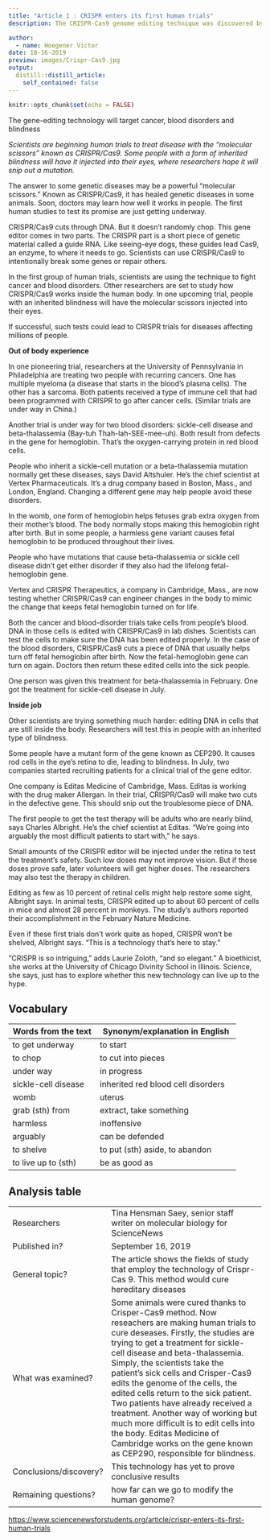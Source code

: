 ```yaml
---
title: "Article 1 : CRISPR enters its first human trials"
description: The CRISPR-Cas9 genome editing technique was discovered by a French researcher Emmanuelle Charpentier collaborating with an American Jennifer Doudna. This tools  allow modifying genome sequences with precision and open the way of new discoveries. Reseachers are working on different applications such as prevent or cure diseases.

author:
  - name: Hoegener Victor
date: 10-16-2019
preview: images/Crispr-Cas9.jpg
output:
  distill::distill_article:
    self_contained: false
---
```


```r
knitr::opts_chunk$set(echo = FALSE)
```


The gene-editing technology will target cancer, blood disorders and blindness



*Scientists are beginning human trials to treat disease with the “molecular scissors” known as CRISPR/Cas9. Some people with a form of inherited blindness will have it injected into their eyes, where researchers hope it will snip out a mutation.*


The answer to some genetic diseases may be a powerful “molecular scissors.” Known as CRISPR/Cas9, it has healed genetic diseases in some animals. Soon, doctors may learn how well it works in people. The first human studies to test its promise are just getting underway. 

CRISPR/Cas9 cuts through DNA. But it doesn’t randomly chop. This gene editor comes in two parts. The CRISPR part is a short piece of genetic material called a guide RNA. Like seeing-eye dogs, these guides lead Cas9, an enzyme, to where it needs to go. Scientists can use CRISPR/Cas9 to intentionally break some genes or repair others.

In the first group of human trials, scientists are using the technique to fight cancer and blood disorders. Other researchers are set to study how CRISPR/Cas9 works inside the human body. In one upcoming trial, people with an inherited blindness will have the molecular scissors injected into their eyes. 

If successful, such tests could lead to CRISPR trials for diseases affecting millions of people.

**Out of body experience**

In one pioneering trial, researchers at the University of Pennsylvania in Philadelphia are treating two people with recurring cancers. One has multiple myeloma (a disease that starts in the blood’s plasma cells). The other has a sarcoma. Both patients received a type of immune cell that had been programmed with CRISPR to go after cancer cells. (Similar trials are under way in China.)

Another trial is under way for two blood disorders: sickle-cell disease and beta-thalassemia (Bay-tuh Thah-lah-SEE-mee-uh). Both result from defects in the gene for hemoglobin. That’s the oxygen-carrying protein in red blood cells.

People who inherit a sickle-cell mutation or a beta-thalassemia mutation normally get these diseases, says David Altshuler. He’s the chief scientist at Vertex Pharmaceuticals. It’s a drug company based in Boston, Mass., and London, England. Changing a different gene may help people avoid these disorders.

In the womb, one form of hemoglobin helps fetuses grab extra oxygen from their mother’s blood. The body normally stops making this hemoglobin right after birth. But in some people, a harmless gene variant causes fetal hemoglobin to be produced throughout their lives.

People who have mutations that cause beta-thalassemia or sickle cell disease didn’t get either disorder if they also had the lifelong fetal-hemoglobin gene.

Vertex and CRISPR Therapeutics, a company in Cambridge, Mass., are now testing whether CRISPR/Cas9 can engineer changes in the body to mimic the change that keeps fetal hemoglobin turned on for life. 

Both the cancer and blood-disorder trials take cells from people’s blood. DNA in those cells is edited with CRISPR/Cas9 in lab dishes. Scientists can test the cells to make sure the DNA has been edited properly. In the case of the blood disorders, CRISPR/Cas9 cuts a piece of DNA that usually helps turn off fetal hemoglobin after birth. Now the fetal-hemoglobin gene can turn on again. Doctors then return these edited cells into the sick people.

One person was given this treatment for beta-thalassemia in February. One got the treatment for sickle-cell disease in July.

**Inside job**

Other scientists are trying something much harder: editing DNA in cells that are still inside the body. Researchers will test this in people with an inherited type of blindness.

Some people have a mutant form of the gene known as CEP290. It causes rod cells in the eye’s retina to die, leading to blindness. In July, two companies started recruiting patients for a clinical trial of the gene editor.

One company is Editas Medicine of Cambridge, Mass. Editas is working with the drug maker Allergan. In their trial, CRISPR/Cas9 will make two cuts in the defective gene. This should snip out the troublesome piece of DNA.

The first people to get the test therapy will be adults who are nearly blind, says Charles Albright. He’s the chief scientist at Editas. “We’re going into arguably the most difficult patients to start with,” he says.

Small amounts of the CRISPR editor will be injected under the retina to test the treatment’s safety. Such low doses may not improve vision. But if those doses prove safe, later volunteers will get higher doses. The researchers may also test the therapy in children.

Editing as few as 10 percent of retinal cells might help restore some sight, Albright says. In animal tests, CRISPR edited up to about 60 percent of cells in mice and almost 28 percent in monkeys. The study’s authors reported their accomplishment in the February Nature Medicine.

Even if these first trials don’t work quite as hoped, CRISPR won’t be shelved, Albright says. “This is a technology that’s here to stay.”

“CRISPR is so intriguing,” adds Laurie Zoloth, “and so elegant.” A bioethicist, she works at the University of Chicago Divinity School in Illinois. Science, she says, just has to explore whether this new technology can live up to the hype.

## Vocabulary 

| Words from the text | Synonym/explanation in English |
| ------------------- | ------------------------------ |
| to get underway   | to start                   |
| to chop                    | to cut into pieces         |
| under way                    | in progress         |
| sickle-cell disease                    | inherited red blood cell disorders         |
| womb                    | uterus         |
| grab (sth) from                    | extract, take something         |
| harmless                    | inoffensive         |
| arguably                    | can be defended         |
| to shelve                    | to put (sth) aside, to abandon |
| to live up to (sth)                    | be as good as         |

## Analysis table 

|                              |                                                                     |
| ---------------------------- | ------------------------------------------------------------------- |
| Researchers                  | Tina Hensman Saey, senior staff writer on molecular biology for ScienceNews                        |
| Published in?                | September 16, 2019                                                       |
| General topic?               |  The article shows the fields of study that employ the technology of Crispr-Cas 9. This method would cure hereditary diseases                      |
| What was examined?       |  Some animals were cured thanks to Crisper-Cas9 method. Now reseachers are making human trials to cure deseases. Firstly, the studies are trying to get a treatment for sickle-cell disease and beta-thalassemia. Simply, the scientists take the patient's sick cells and Crisper-Cas9 edits the genome of the cells, the edited cells return to the sick patient. Two patients have already received a treatment. Another way of working but much more difficult is to edit cells into the body. Editas Medicine of Cambridge works on the gene known as CEP290, responsible for blindness.      |
| Conclusions/discovery?       |  This technology has yet to prove conclusive results      |
| Remaining questions?         | how far can we go to modify the human genome? |


<https://www.sciencenewsforstudents.org/article/crispr-enters-its-first-human-trials>
